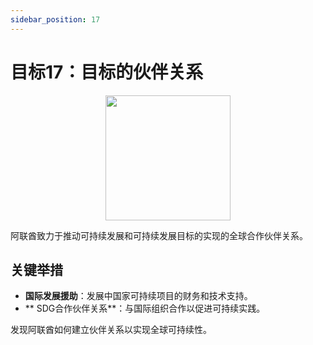```yaml
---
sidebar_position: 17
---
```


# 目标17：目标的伙伴关系

<p align="center"><img src="https://www.un.org/sustainabledevelopment/wp-content/uploads/2019/08/E-Goal-17-1024x1024.png" width="200" height="200"/></p>

阿联酋致力于推动可持续发展和可持续发展目标的实现的全球合作伙伴关系。

## 关键举措

-  **国际发展援助**：发展中国家可持续项目的财务和技术支持。
-  ** SDG合作伙伴关系**：与国际组织合作以促进可持续实践。

发现阿联酋如何建立伙伴关系以实现全球可持续性。